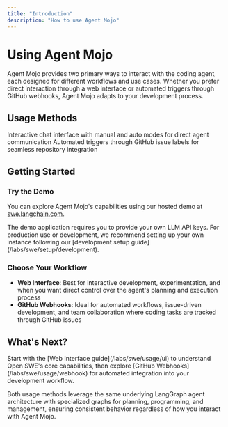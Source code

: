```yaml
---
title: "Introduction"
description: "How to use Agent Mojo"
---
```


# Using Agent Mojo

Agent Mojo provides two primary ways to interact with the coding agent, each designed for different workflows and use cases. Whether you prefer direct interaction through a web interface or automated triggers through GitHub webhooks, Agent Mojo adapts to your development process.

## Usage Methods

<CardGroup cols={2}>
  <Card title="Web Interface" icon="browser" href="/labs/swe/usage/ui">
    Interactive chat interface with manual and auto modes for direct agent
    communication
  </Card>
  <Card title="GitHub Webhooks" icon="webhook" href="/labs/swe/usage/webhook">
    Automated triggers through GitHub issue labels for seamless repository
    integration
  </Card>
</CardGroup>

## Getting Started

### Try the Demo

You can explore Agent Mojo's capabilities using our hosted demo at [swe.langchain.com](https://swe.langchain.com).

<Note>
  The demo application requires you to provide your own LLM API keys. For
  production use or development, we recommend setting up your own instance
  following our [development setup guide](/labs/swe/setup/development).
</Note>

### Choose Your Workflow

- **Web Interface**: Best for interactive development, experimentation, and when you want direct control over the agent's planning and execution process
- **GitHub Webhooks**: Ideal for automated workflows, issue-driven development, and team collaboration where coding tasks are tracked through GitHub issues

## What's Next?

<Tip>
  Start with the [Web Interface guide](/labs/swe/usage/ui) to understand Open
  SWE's core capabilities, then explore [GitHub
  Webhooks](/labs/swe/usage/webhook) for automated integration into your
  development workflow.
</Tip>

Both usage methods leverage the same underlying LangGraph agent architecture with specialized graphs for planning, programming, and management, ensuring consistent behavior regardless of how you interact with Agent Mojo.
